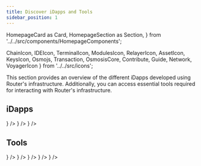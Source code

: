 ```yaml
---
title: Discover iDapps and Tools
sidebar_position: 1
---
```

  HomepageCard as Card,
  HomepageSection as Section,
} from '../../src/components/HomepageComponents';

  ChainIcon,
  IDEIcon,
  TerminalIcon,
  ModulesIcon,
  RelayerIcon,
  AssetIcon,
  KeysIcon,
  Osmojs,
  Transaction,
  OsmosisCore,
  Contribute,
  Guide,
  Network,
  VoyagerIcon
} from '../../src/icons';


This section provides an overview of the different iDapps developed using Router's infrastructure. Additionally, you can access essential tools required for interacting with Router's infrastructure.

 ## iDapps
   <Section>
  <Card
    title="Ping Pong"
    description="A iDapp using which you can transfer message from one chain to another."
    to="https://pingpong.routerprotocol.com"
    icon={<Network />}
  />
 <Card
    title="Voyager"
    description="An asset transfer dApp built using Router's omnichain framework providing seamless cross-chain swaps."
    to="https://voyager.routerprotocol.com"
    icon={<VoyagerIcon />}
  />
    <Card
    title="Texchange"
    description="An iDapp to exchange testnet tokens."
    to="https://texchange.routerprotocol.com"
    icon={<TerminalIcon />}
  />
  </Section>

   ## Tools
   <Section>
  <Card
    title="Router Explorer"
    description="A block explorer to monitor cross-chain transactions."
    to="https://explorer.testnet.routerchain.dev/"
    icon={<IDEIcon />}
  />
 <Card
    title="Router Station"
    description="A tool to manage contract lifecycle-related processes on the Router chain."
    to="https://station.testnet.routerchain.dev/"
    icon={<Transaction />}
  />
    <Card
    title="Router Faucet"
    description="A tool to get testnet tokens for performing tasks on Testnet."
    to="https://faucet.testnet.routerchain.dev/"
    icon={<AssetIcon />}
  />
    <Card
    title="Router Hub"
    description="A tool for delegating ROUTE tokens to validators."
    to="https://hub.testnet.routerchain.dev/"
    icon={<Contribute />}
  /> 
      <Card
    title="Router Sandbox"
    description="An easy-to-use prototyping environment for interoperable dApps built using Router."
    to="https://sandbox.testnet.routerchain.dev/"
    icon={<TerminalIcon />}
  />
  </Section>